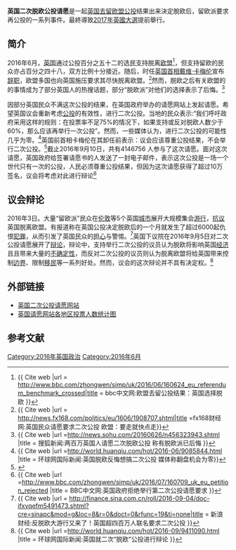 '''英国二次脱欧公投请愿'''是一起[[英国去留欧盟公投|英国去留欧盟公投]]结果出来決定脫欧后，留欧派要求再公投的一系列事件。最終導致[[2017年英國大選|2017年英國大選]]提前舉行。

== 简介 ==
2016年6月，[[英国|英国]]通过公投百分之五十二的选民支持脱离[[欧盟|欧盟]]<ref>{{ Cite web |url = http://www.bbc.com/zhongwen/simp/uk/2016/06/160624_eu_referendum_benchmark_crossed|title = bbc中文网:欧盟去留公投结果：英国选择脱欧 }}</ref>，但支持留欧的民众亦占百分之四十八，双方比例十分接近。随后，时任[[英国首相|英国首相]][[戴维·卡梅伦|戴维·卡梅伦]]宣布[[辞职|辞职]]，欧盟多国也向英国施压要求其尽快脱离欧盟。<ref>{{ Cite web |url = http://news.fx168.com/politics/eu/1606/1908707.shtml|title =fx168财经网:英国民众请愿要求二次公投 欧盟：要走就快点走}}</ref>然而，脱欧之后有关欧盟的的事情成为了部分英国人的热搜话题，部分“脱欧派”对他们的选择表示了后悔。<ref>{{ Cite web |url =http://news.sohu.com/20160626/n456323943.shtml |title = 搜狐新闻:两百万英国人请愿二次脱欧公投 称有脱欧派已后悔 }}</ref>

因部分英国民众不满这次公投的结果，在英国政府举办的请愿网站上发起请愿。希望英国议会重新考虑[[公投|公投]]的有效性，进行二次公投。当地的民众表示:“我们呼吁政府采用这样的规则：在投票率不足75%的情况下，如果支持或反对脱欧人数少于60%，那么应该再举行一次公投”。然而，一些媒体认为，进行二次公投的可能性几乎为零。<ref>{{ Cite web |url =http://world.huanqiu.com/hot/2016-06/9085844.html |title = 环球网国际新闻:英国脱欧反悔想搞二次公投 媒体称翻盘机会为零}}</ref>英国前首相卡梅伦在其卸任前表示：议会应该尊重公投结果，不会举行二次公投。<ref>{{Cite web|url = http://wallstreetcn.com/node/253154|title = 华尔街见闻: 英国政府正式拒绝二次公投请愿|access-date = 2016-09-10|archive-url = https://web.archive.org/web/20160917090035/http://wallstreetcn.com/node/253154|archive-date = 2016-09-17|dead-url = yes}}</ref>截止2016年9月10日，共有4146756 人参与了这次请愿。面对这次请愿，英国政府给签署请愿书的人发送了一封电子邮件，表示这次公投是一场一个世代只有一次的公投，人民必须尊重公投结果，但因为这次请愿获得了超过10万签名，议会将考虑对此进行辩论<ref>{{ Cite web |url =http://www.bbc.com/zhongwen/simp/uk/2016/07/160709_uk_eu_petition_rejected |title = BBC中文网:英国政府拒绝举行第二次公投请愿要求 }}</ref>

== 议会辩论 ==
2016年3日。大量“留欧派”民众在[[伦敦|伦敦]]等5个英国[[城市|城市]]展开大规模集会[[遊行示威|游行]]，[[抗议|抗议]]英国脱离欧盟。有报道称在英国公投决定脱欧后的一个月就发生了超过6000起仇恨[[犯罪|犯罪]]，从而引发了英国民众的[[担心|担心]]与警惕。<ref>{{ Cite web |url = http://finance.sina.com.cn/roll/2016-09-04/doc-ifxvqefm5491473.shtml?cre=sinapc&mod=g&loc=8&r=0&doct=0&rfunc=19&tj=none|title = 新浪财经:反脱欧大游行又来了！英国超四百万人联名要求二次公投 }}</ref>英国下议院在2016年9月5日对二次公投请愿展开了[[辩论|辩论]]，辩论中，支持举行二次公投的议员认为脱欧将影响英国[[经济|经济]]且且带来大量的[[不确定性|不确定性]]，而反对二次公投的议员则认为脱离欧盟将给英国带来控制[[边界|边界]]、限制[[移民|移民]]等一系列好处。然而，议会的这次辩论并不具有决定权。<ref>{{ Cite web |url =http://world.huanqiu.com/hot/2016-09/9411090.html |title = 环球网国际新闻:英国就二次“脱欧”公投进行辩论 }}</ref>

== 外部链接 ==
* [https://petition.parliament.uk/petitions/131215#debate-threshold 英国二次公投请愿网站]
* [http://petitionmap.unboxedconsulting.com/?petition=131215 英国请愿网站各地区投票人数统计图]
== 参考文献 ==
{{Reflist|2}}

{{英國脫歐}}
[[Category:2016年英国政治|Category:2016年英国政治]]
[[Category:2016年6月|Category:2016年6月]]